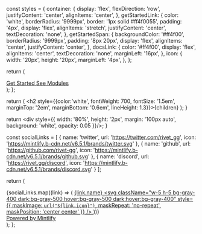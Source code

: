   const styles = {
    container: {
      display: 'flex',
      flexDirection: 'row',
      justifyContent: 'center',
      alignItems: 'center',
    },
    getStartedLink: {
      color: 'white',
      borderRadius: '9999px',
      border: '1px solid #ff4f0055',
      padding: '4px',
      display: 'flex',
      alignItems: 'stretch',
      justifyContent: 'center',
      textDecoration: 'none',
    },
    getStartedSpan: {
      backgroundColor: '#ff4f00',
      borderRadius: '9999px',
      padding: '8px 20px',
      display: 'flex',
      alignItems: 'center',
      justifyContent: 'center',
    },
    docsLink: {
      color: '#ff4f00',
      display: 'flex',
      alignItems: 'center',
      textDecoration: 'none',
      marginLeft: '16px',
    },
    icon: {
      width: '20px',
      height: '20px',
      marginLeft: '4px',
    },
  };

  return (
    <div style={styles.container}>
      <a href="/docs/quickstart" style={styles.getStartedLink}>
        <span style={styles.getStartedSpan}>
          <span>Get Started</span>
        </span>
      </a>
      <a href="/modules/overview" style={styles.docsLink}>
        <span>See Modules</span>
        <Icon icon="chevron-right" iconType="solid" color="#ff4f00" style={styles.icon} />
      </a>
    </div>
  );
};

  return (
    <h2 style={{color:'white', fontWeight: 700, fontSize: '1.5em', marginTop: '2em', marginBottom: '0.6em', lineHeight: 1.3}}>{children}</h2>
  );
}

  return <div style={{ width: '80%', height: '2px', margin: '100px auto', background: 'white', opacity: 0.05 }}/>;
}

  const socialLinks = [
    { name: 'twitter', url: 'https://twitter.com/rivet_gg', icon: 'https://mintlify.b-cdn.net/v6.5.1/brands/twitter.svg' },
    { name: 'github', url: 'https://github.com/rivet-gg', icon: 'https://mintlify.b-cdn.net/v6.5.1/brands/github.svg' },
    { name: 'discord', url: 'https://rivet.gg/discord', icon: 'https://mintlify.b-cdn.net/v6.5.1/brands/discord.svg' }
  ];

  return (
    <footer className="justify-between pt-10 border-t border-gray-100 sm:flex dark:border-gray-800/50 pb-28">
      <div className="flex mb-6 space-x-6 sm:mb-0">
        {socialLinks.map((link) => (
          <a key={link.name} href={link.url} target="_blank" rel="noopener noreferrer">
            <span className="sr-only">{link.name}</span>
            <svg 
              className="w-5 h-5 bg-gray-400 dark:bg-gray-500 hover:bg-gray-500 dark:hover:bg-gray-400" 
              style={{
                maskImage: `url("${link.icon}")`,
                maskRepeat: 'no-repeat',
                maskPosition: 'center center'
              }}
            />
          </a>
        ))}
      </div>
      <div className="sm:flex">
        <a 
          href="https://mintlify.com?utm_campaign=poweredBy&utm_medium=docs&utm_source=undefined" 
          target="_blank" 
          rel="noopener noreferrer" 
          className="text-sm text-gray-500 dark:text-gray-400 hover:text-gray-700 dark:hover:text-gray-300"
        >
          Powered by Mintlify
        </a>
      </div>
    </footer>
  );
};

